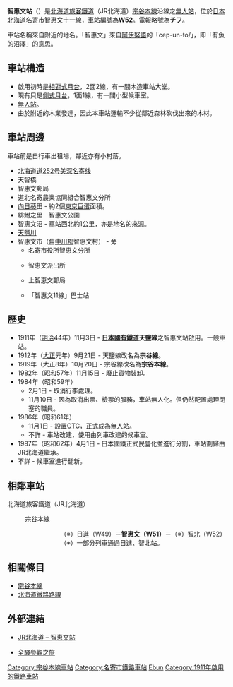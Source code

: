 {{noteTA
|T=zh-tw:智惠文車站;zh-hk:智惠文站;zh-cn:智惠文站;
|1=zh-tw:智惠文車站;zh-hk:智惠文站;zh-cn:智惠文站
|2=zh-tw:腳踏車;zh-hk:單車;zh-cn:自行车;
|3=zh-tw:北星車站;zh-hk:北星站;zh-cn:北星站;
|4=zh-tw:智北車站;zh-hk:智北站;zh-cn:智北站;
}}
{{日本車站資訊
|公司色 =  #2cb431
|文字色 = 
|站名 = 智惠文站
|圖片 = Chiebun-Station-waiting_room.jpg
|pxl = 250px
|圖片說明 = 智惠文站（攝於2011年8月）
|日文原名 = 智恵文
|平假名 =ちえぶん
|羅馬拼音 =Chiebun
|前一站 =W50 [[北星站|北星]]
|前一站距離 = 1.9
|後一站距離 =2.1
|後一站 = [[智北站|智北]] W52
|電報略號 = チフ
|車站編號 = {{車站編號c|brown|W51}}
|停站路線數 =
|所屬公司 = [[File:JR_logo_(hokkaido).svg|23px]][[北海道旅客鐵道|北海道旅客鐵道]]（JR北海道）
|所屬路線 = {{Color|#954a35|■}}[[宗谷本線|宗谷本線]]
|距離 = 91.2
|起點站 = [[旭川站|旭川]]
|所在地 =[[北海道|北海道]][[名寄市|名寄市]]智惠文十一線
|車站構造 = [[地面車站|地面車站]]
|月台配置 = 1面1線
|啟用年月日 = 1911年（明治44年）11月3日
|廢站年月日 = 
|上下車人次 = 24
|統計年度 = 1992
|備註 = [[無人站|無人站]]
}}

'''智惠文站'''（{{jpn|j=智恵文駅|hg=ちえぶんえき|rm=Chiebun eki|f=y}}）是[[北海道旅客鐵道|北海道旅客鐵道]]（JR北海道）[[宗谷本線|宗谷本線]]沿線之[[無人站|無人站]]，位於[[日本|日本]][[北海道|北海道]][[名寄市|名寄市]]智惠文十一線，車站編號為'''W52'''。電報略號為'''チフ'''。

車站名稱來自附近的地名。「智惠文」來自[[阿伊努語|阿伊努語]]的「cep-un-to/{{lang|ja|チエプ・ウン・トウ}}」，即「有魚的沼澤」的意思。

==車站構造==
*啟用初時是[[相對式月台|相對式月台]]，2面2線，有一間木造車站大堂。
*現有只是[[側式月台|側式月台]]，1面1線，有一間小型候車室。
*[[無人站|無人站]]。
*由於附近的木業發達，因此本車站運輸不少從鄰近森林砍伐出來的木材。

==車站周邊==
車站前是自行車出租場，鄰近亦有小村落。
*[[北海道道252号美深名寄线|北海道道252号美深名寄线]]
*天智橋
*智惠文郵局
*道北名寄農業協同組合智惠文分所
*[[向日葵|向日葵]]田 - 約2個[[東京巨蛋|東京巨蛋]]面積。
*緋鮒之里　智惠文公園
*智恵文沼 - 車站西北約1公里，亦是地名的來源。
*[[天鹽川|天鹽川]]
*智惠文市（舊[[中川郡_(上川綜合振興局)|中川郡]]智惠文村） - {{Link-ja|國道40號|国道40号}}旁
**名寄市役所智恵文分所
**{{Link-ja|名寄警署|名寄警察署}}智恵文派出所
**上智恵文郵局
**{{Link-ja|名士巴士|名士バス}}「智惠文11線」巴士站

==歷史==
*1911年（[[明治|明治]]44年）11月3日 - '''[[日本國有鐵道|日本國有鐵道]]天鹽線'''之智惠文站啟用。一般車站。
*1912年（[[大正|大正]]元年）9月21日 - 天鹽線改名為'''宗谷線'''。
*1919年（大正8年）10月20日 - 宗谷線改名為'''宗谷本線'''。
*1982年（[[昭和|昭和]]57年）11月15日 - 廢止貨物裝卸。
*1984年（昭和59年）
**2月1日 - 取消行李處理。
**11月10日 - 因為取消出票、檢票的服務，車站無人化。但仍然配置處理閉塞的職員。
*1986年（昭和61年）
**11月1日 - 設置[[調度集中系統|CTC]]，正式成為[[無人站|無人站]]。
**不詳 - 車站改建，使用由列車改建的候車室。
*1987年（昭和62年）4月1日 - 日本國鐵正式民營化並進行分割，車站劃歸由JR北海道繼承。
*不詳 - 候車室進行翻新。

== 相鄰車站 ==
; 北海道旅客鐵道（JR北海道）
: {{Color|#954a35|■}}宗谷本線
::: （※）[[日進站_(北海道)|日進]]（W49）－'''智惠文（W51）'''－（※）[[智北站|智北]]（W52）
:::
::: （※）一部分列車通過日進、智北站。

==相關條目==
* [[宗谷本線|宗谷本線]]
* [[北海道鐵路路線|北海道鐵路路線]]

==外部連結==
* {{ja}}[http://www.jrhokkaido.co.jp/network/station/station.html#4482 JR北海道 – 智恵文站] {{Wayback|url=http://www.jrhokkaido.co.jp/network/station/station.html#4482 |date=20190202042725 }}
* {{ja}}[http://www.tsuchibuta.com/jr-hokkaido/souyaline/25chiebun/25chiebun.htm 全驛參觀之旅] {{Wayback|url=http://www.tsuchibuta.com/jr-hokkaido/souyaline/25chiebun/25chiebun.htm |date=20130714175604 }}

{{宗谷本線}}

{{DEFAULTSORT:Chiebun}}
[[Category:宗谷本線車站|Category:宗谷本線車站]]
[[Category:名寄市鐵路車站|Category:名寄市鐵路車站]]
[[Category:日本鐵路車站_Chi|Ebun]]
[[Category:1911年啟用的鐵路車站|Category:1911年啟用的鐵路車站]]